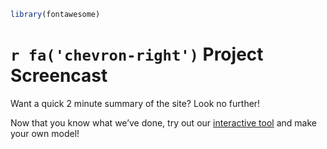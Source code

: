 <link href="./styles.css" rel="stylesheet"></link> 
```r
library(fontawesome)
```

# `r fa('chevron-right')` Project Screencast

Want a quick 2 minute summary of the site? Look no further!

Now that you know what we've done, try out our [interactive tool](https://cbpascual.shinyapps.io/shiny/) and make your own model!